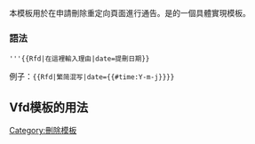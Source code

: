 <noinclude>{{template doc page viewed directly}}</noinclude>
<!-- 在本行下編輯模板說明 -->
本模板用於在申請刪除重定向頁面進行通告。是{{tl|vfd}}的一個具體實現模板。

===語法===
 '''<code>&#123;{Rfd|在這裡輸入理由|date=提刪日期}&#125;</code>
{{red|※理由和date参数雖可省略，但建議寫全以讓社群能更快了解和方便找到讨论位置。}}

例子：<code>&#123;{Rfd|繁简混写|date={{#time:Y-m-j}}}&#125;</code>

== Vfd模板的用法 ==
{{Vfd/usage}}

<includeonly>
<!-- 本行下加入模板的分類 -->
[[Category:刪除模板]]
</includeonly>